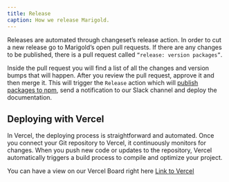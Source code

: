 ```yaml
---
title: Release
caption: How we release Marigold.
---
```


Releases are automated through changeset’s release action. In order to cut a new release go to Marigold’s open pull requests. If there are any changes to be published, there is a pull request called `“release: version packages”`.

Inside the pull request you will find a list of all the changes and version bumps that will happen. After you review the pull request, approve it and then merge it. This will trigger the `Release` action which will [publish packages to npm](https://www.npmjs.com/search?q=%40marigold), send a notification to our Slack channel and deploy the documentation.

## Deploying with Vercel

In Vercel, the deploying process is straightforward and automated. Once you connect your Git repository to Vercel, it continuously monitors for changes. When you push new code or updates to the repository, Vercel automatically triggers a build process to compile and optimize your project.

You can have a view on our Vercel Board right here [Link to Vercel](https://vercel.com/marigold)

